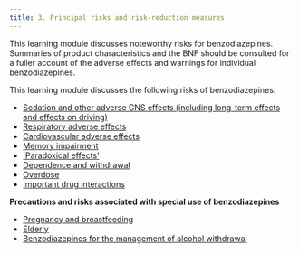 ```yaml
---
title: 3. Principal risks and risk-reduction measures
---
```



This learning module discusses noteworthy risks for benzodiazepines. Summaries of product characteristics and the BNF should be consulted for a fuller account of the adverse effects and warnings for individual benzodiazepines.

This learning module discusses the following risks of benzodiazepines:

* [Sedation and other adverse CNS effects (including long-term effects and effects on driving)](/benzodiazepines/CON234573_6)
* [Respiratory adverse effects](/benzodiazepines/CON234573_7)
* [Cardiovascular adverse effects](/benzodiazepines/CON234573_8)
* [Memory impairment](/benzodiazepines/CON234573_9)
* ['Paradoxical effects’](/benzodiazepines/CON234573_10)
* [Dependence and withdrawal](/benzodiazepines/CON234573_11)
* [Overdose](/benzodiazepines/CON234573_12)
* [Important drug interactions](/benzodiazepines/CON234573_13)


**Precautions and risks associated with special use of benzodiazepines**

* [Pregnancy and breastfeeding](/benzodiazepines/CON234573_15)
* [Elderly](/benzodiazepines/CON234573_16)
* [Benzodiazepines for the management of alcohol withdrawal](/benzodiazepines/CON234573_17)
